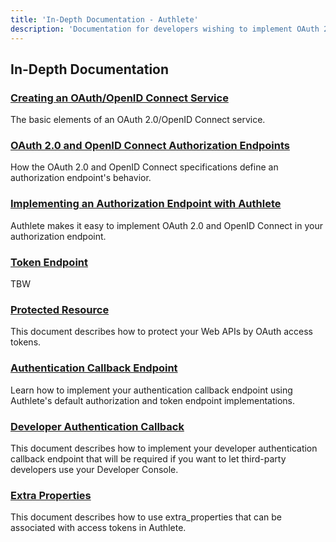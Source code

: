 ```yaml
---
title: 'In-Depth Documentation - Authlete'
description: 'Documentation for developers wishing to implement OAuth 2.0 and OpenID Connect using Authlete's Web APIs.'
---
```


## In-Depth Documentation
### [Creating an OAuth/OpenID Connect Service](https://www.authlete.com/developers/definitive_guide/what_you_need_to_implement/)
The basic elements of an OAuth 2.0/OpenID Connect service.
### [OAuth 2.0 and OpenID Connect Authorization Endpoints](https://www.authlete.com/developers/definitive_guide/authorization_endpoint_spec/)
How the OAuth 2.0 and OpenID Connect specifications define an authorization endpoint's behavior.
### [Implementing an Authorization Endpoint with Authlete](https://www.authlete.com/developers/definitive_guide/authorization_endpoint_impl/)
Authlete makes it easy to implement OAuth 2.0 and OpenID Connect in your authorization endpoint.
### [Token Endpoint](https://www.authlete.com/developers/definitive_guide/token_endpoint/)
TBW
### [Protected Resource](https://www.authlete.com/developers/definitive_guide/protected_resource/)
This document describes how to protect your Web APIs by OAuth access tokens.
### [Authentication Callback Endpoint](https://www.authlete.com/developers/definitive_guide/authentication_callback/)
Learn how to implement your authentication callback endpoint using Authlete's default authorization and token endpoint implementations.
### [Developer Authentication Callback](https://www.authlete.com/developers/definitive_guide/developer_authentication_callback/)
This document describes how to implement your developer authentication callback endpoint that will be required if you want to let third-party developers use your Developer Console.
### [Extra Properties](https://www.authlete.com/developers/definitive_guide/extra_properties/)
This document describes how to use extra_properties that can be associated with access tokens in Authlete.

